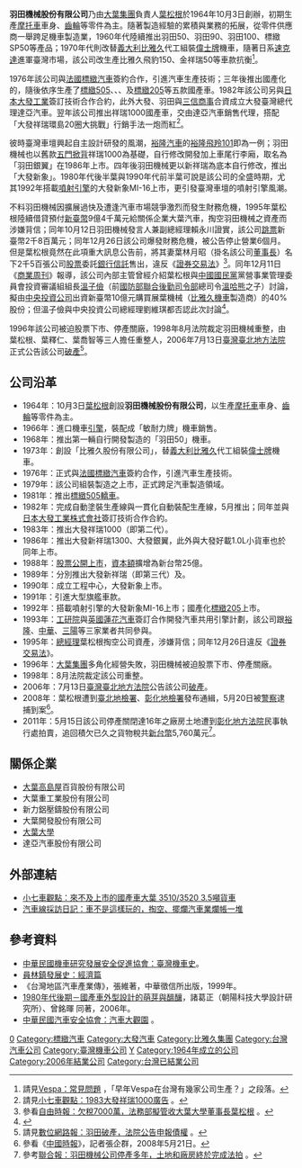 {{Infobox Company 
| company_name = 羽田機械股份有限公司
| company_name_en = 
| company_logo = 
| company_type = 已破產
| market_information = {{twse|8702}}（已下市）
| foundation = 1964年10月3日
| defunct = 2006年7月13日
| location = {{TW}}[[彰化縣|彰化縣]][[大村鄉_(臺灣)|大村鄉]]福興村山腳路113之6號<ref>根據[[經濟部商業司|經濟部商業司]]公司資料庫查詢，該公司登記地址在「臺北市中山區長春路20號」，但實際生產工廠位於彰化縣。</ref>
| zip_code = 515
| telephone_no =  
| founder = [[葉松根|葉松根]]
| GM  = [[葉松根|葉松根]]
| industry = 汽車製造業
| products = [[汽車|汽車]]
| capital = [[新台幣|新台幣]]4,697,450,000元
| company_slogan = 
| revenue = 
| operating_income = 
| net_income = 
| num_employees = 
| parent = 
| subsid = 
| homepage = 
| footnotes = 
}}

'''羽田機械股份有限公司'''乃由[[大葉集團|大葉集團]]負責人[[葉松根|葉松根]]於1964年10月3日創辦，初期生產[[摩托車|摩托車]]車身、[[齒輪|齒輪]]等零件為主。隨著製造經驗的累積與業務的拓展，從零件供應商一舉跨足機車製造業，1960年代陸續推出羽田50、羽田90、羽田100、標緻SP50等產品；1970年代則改替[[義大利|義大利]][[比亚乔|比雅久]]代工組裝[[偉士牌|偉士牌]]機車，隨著日系[[踏板式两轮轻便摩托车|速克達]]進軍臺灣市場，該公司改生產比雅久飛豹150、金祥瑞50等車款抗衡<ref>請見[http://tw.vespa.com/faq.html Vespa：常見問題] {{Wayback|url=http://tw.vespa.com/faq.html |date=20111222020556 }}，「早年Vespa在台灣有幾家公司生產？」之段落。</ref>。

1976年該公司與[[法國|法國]][[標緻汽車|標緻汽車]]簽約合作，引進汽車生產技術；三年後推出國產化的{{link-en|標緻504|Peugeot 504}}，隨後依序生產了[[標緻505|標緻505]]、{{link-en|標緻305|Peugeot 305}}、{{link-en|標緻309|Peugeot 309}}、{{link-en|標緻405|Peugeot 405}}及[[標緻205|標緻205]]等五款國產車。1982年該公司另與[[日本|日本]][[大發工業|大發工業]]簽訂技術合作合約，此外大發、羽田與[[三信商事|三信商事]]合資成立大發臺灣總代理達亞汽車。翌年該公司推出祥瑞1000國產車，交由達亞汽車銷售代理，搭配「大發祥瑞環島20圈大挑戰」行銷手法一炮而紅<ref>請見[http://7car.tw/articles/read/2485 小七車觀點：1983大發祥瑞1000廣告] {{Wayback|url=http://7car.tw/articles/read/2485 |date=20131021064601 }}。</ref>。

彼時臺灣車壇興起自主設計研發的風潮，[[裕隆汽車|裕隆汽車]]的[[裕隆飛羚101|裕隆飛羚101]]即為一例；羽田機械也以舊款[[掀背車|五門掀背]]祥瑞1000為基礎，自行修改開發加上車尾行李廂，取名為「羽田銀翼」在1986年上市。四年後羽田機械更以新祥瑞為底本自行修改，推出「大發新象」。1980年代後半葉與1990年代前半葉可說是該公司的全盛時期，尤其1992年搭載[[噴射引擎|噴射引擎]]的大發新象MI-16上市，更引發臺灣車壇的噴射引擎風潮。

不料羽田機械因擴展過快及遭逢汽車市場競爭激烈而發生財務危機，1995年葉松根陸續借貸預付[[新臺幣|新臺幣]]9億4千萬元給關係企業大葉汽車，掏空羽田機械之資產而涉嫌背信；同年10月12日羽田機械發言人兼副總經理賴永川證實，該公司[[跳票|跳票]]新臺幣2千8百萬元；同年12月26日該公司爆發財務危機，被公告停止營業6個月。但是葉松根竟然在此項重大訊息公告前，將其妻葉林月昭（掛名該公司[[董事長|董事長]]）名下2千5百張公司[[股票|股票]]委託[[銀行|銀行]][[信託|信託]]售出，違反《[[s:證券交易法|證券交易法]]》<ref>參看[http://www.libertytimes.com.tw/2003/new/apr/12/today-so2.htm 自由時報：欠稅7000萬，法務部擬管收大葉大學董事長葉松根] {{Wayback|url=http://www.libertytimes.com.tw/2003/new/apr/12/today-so2.htm |date=20120106161316 }}。</ref>。同年12月11日《[[商業周刊_(台灣)|商業周刊]]》報導，該公司內部主管曾經介紹葉松根與[[中國國民黨|中國國民黨]]黨營事業管理委員會投資審議組組長[[溫子儉|溫子儉]]（前[[國防部聯合後勤司令部|國防部聯合後勤司令部]]總司令[[溫哈熊|溫哈熊]]之子）討論，擬由[[中央投資公司|中央投資公司]]出資新臺幣10億元購買展葉機械（[[比雅久機車|比雅久機車]]製造商）的40%股份；但溫子儉與中央投資公司總經理劉維琪都否認此次討論<ref>{{cite news|url=|title=羽田機械差一點成為國民黨黨營事業？|author=吳伯方|date=1995-12-11|accessdate=2013-10-03|publisher=《[[商業周刊_(台灣)|商業周刊]]》第420期|page=14－15}}</ref>。

1996年該公司被迫股票下市、停產關廠，1998年8月法院裁定羽田機械重整，由葉松根、葉釋仁、葉喬智等三人擔任重整人，2006年7月13日[[臺灣臺北地方法院|臺灣臺北地方法院]]正式公告該公司[[破產|破產]]<ref>請見[http://hanreporter.blogspot.com/2009/05/blog-post_7828.html 數位網路報：羽田破產，法院公告申報債權] {{Wayback|url=http://hanreporter.blogspot.com/2009/05/blog-post_7828.html |date=20131005125729 }}。</ref>。

== 公司沿革 ==
* 1964年：10月3日[[葉松根|葉松根]]創設'''羽田機械股份有限公司'''，以生產[[摩托車|摩托車]]車身、[[齒輪|齒輪]]等零件為主。
* 1966年：進口機車[[發動機|引擎]]，裝配成「敏耐力牌」機車銷售。
* 1968年：推出第一輛自行開發製造的「羽田50」機車。
* 1973年：創設「比雅久股份有限公司」，替[[義大利|義大利]][[比亚乔|比雅久]]代工組裝[[偉士牌|偉士牌]]機車。
* 1976年：正式與[[法國|法國]][[標緻汽車|標緻汽車]]簽約合作，引進汽車生產技術。
* 1979年：該公司組裝製造之{{link-en|標緻504|Peugeot 504}}上市，正式跨足汽車製造領域。
* 1981年：推出[[標緻505|標緻505]][[轎車|轎車]]。
* 1982年：完成自動塗裝生產線與一貫化自動裝配生產線，5月推出{{link-en|標緻305|Peugeot 305}}；同年並與[[日本|日本]][[大發工業株式會社|大發工業株式會社]]簽訂技術合作合約。
* 1983年：推出大發祥瑞1000（即第二代{{link-ja|大發Charade|ダイハツ・シャレード}}）。
* 1986年：推出大發新祥瑞1300、大發銀翼，此外{{link-en|標緻309|Peugeot 309}}與大發好載1.0L小貨車也於同年上市。
* 1988年：[[股票|股票]][[股票上市|公開上市]]，[[資本|資本額]]擴增為新台幣25億。
* 1989年：分別推出大發新祥瑞（即第三代{{link-ja|大發Charade|ダイハツ・シャレード}}）及{{link-en|標緻405|Peugeot 405}}。
* 1990年：成立工程中心，大發新象上市。
* 1991年：引進大型旗艦車款{{link-en|標緻605|Peugeot 605}}。
* 1992年：搭載噴射引擎的大發新象MI-16上市；國產化[[標緻205|標緻205]]上市。
* 1993年：[[工業技術研究院|工研院]]與[[英國|英國]][[蓮花汽車|蓮花汽車]]簽訂合作開發汽車共用引擎計劃，該公司跟[[裕隆汽車|裕隆]]、[[中華汽車工業|中華]]、[[三陽工業|三陽]]等三家業者共同參與。
* 1995年：[[總經理|總經理]]葉松根掏空公司資產，涉嫌背信；同年12月26日違反《[[s:證券交易法|證券交易法]]》。
* 1996年：[[大葉集團|大葉集團]]多角化經營失敗，羽田機械被迫股票下市、停產關廠。
* 1998年：8月法院裁定該公司重整。
* 2006年：7月13日[[臺灣臺北地方法院|臺灣臺北地方法院]]公告該公司[[破產|破產]]。
* 2008年：葉松根遭到[[臺灣臺北地方法院檢察署|臺北地檢署]]、[[臺灣彰化地方法院檢察署|彰化地檢署]]發布通緝，5月20日被[[警察|警察]]逮捕到案<ref>參看《[[中國時報|中國時報]]》，記者張企群，2008年5月21日。</ref>。
* 2011年：5月15日該公司停產關閉達16年之廠房土地遭到[[臺灣彰化地方法院|彰化地方法院]]民事執行處拍賣，追回積欠已久之貨物稅共[[新台幣|新台幣]]5,760萬元<ref>參考[http://blog.udn.com/500changhua/5213934 聯合報：羽田機械公司停產多年，土地和廠房終於完成法拍] {{Wayback|url=http://blog.udn.com/500changhua/5213934 |date=20160309150129 }}。</ref>。

== 關係企業 ==
* [[大葉高島屋|大葉高島屋]]百貨股份有限公司
* 大葉重工業股份有限公司
* 新力鋁壓鑄股份有限公司
* 大葉開發股份有限公司
* [[大葉大學|大葉大學]]
* 達亞汽車股份有限公司

== 外部連結 ==
* [http://www.7car.tw/articles/read/2096 小七車觀點：來不及上市的國產車大葉 3510/3520 3.5噸貨車] {{Wayback|url=http://www.7car.tw/articles/read/2096 |date=20140715224438 }}
* [http://jonachang.blogspot.com/2011/08/blog-post_02.html 汽車線採訪日記：車不是這樣玩的，掏空、擺爛汽車業爛帳一堆] {{Wayback|url=http://jonachang.blogspot.com/2011/08/blog-post_02.html |date=20170724205903 }}
{{羽田機械車輛年表}}

== 參考資料 ==
* [http://www.motorsafety.org.tw/cgi-bin/file/file.cgi?qry=a9100008 中華民國機車研究發展安全促進協會：臺灣機車史]。
* [http://www.yuanlin.gov.tw/home/data/980731-4.pdf 員林鎮發展史：經濟篇]
* 《台灣地區汽車產業傳》，張維著，中華徵信所出版，1999年。
* [http://163.17.26.248/~daclab/wood/2006-t11.pdf 1980年代後期－國產車外型設計的萌芽與醞釀]，諸葛正（朝陽科技大學設計研究所）、曾銘暉 同著，2006年。
* [http://www.carsafety.org.tw/about_car02.aspx 中華民國汽車安全協會：汽車大觀園] {{Wayback|url=http://www.carsafety.org.tw/about_car02.aspx |date=20110324235750 }}。
{{reflist}}

[[Category:臺灣證券交易所上市公司|0]]
[[Category:標緻汽車|Category:標緻汽車]]
[[Category:大發汽車|Category:大發汽車]]
[[Category:比雅久集團|Category:比雅久集團]]
[[Category:台灣汽車公司|Category:台灣汽車公司]]
[[Category:臺灣機車公司|Category:臺灣機車公司]]
[[Category:總部位於彰化縣的工商業機構|Y]]
[[Category:1964年成立的公司|Category:1964年成立的公司]]
[[Category:2006年結業公司|Category:2006年結業公司]]
[[Category:台灣已結業公司|Category:台灣已結業公司]]
